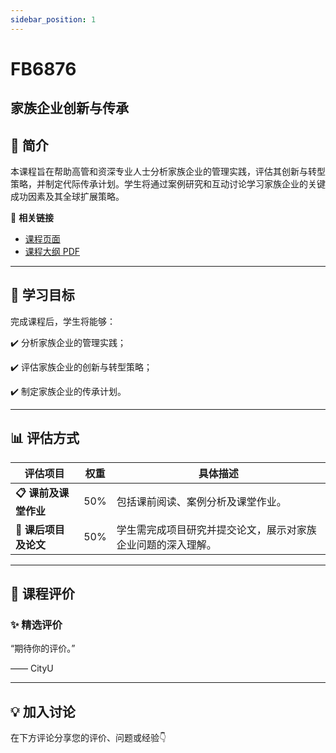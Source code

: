 ```yaml
---
sidebar_position: 1
---
```


# FB6876
## 家族企业创新与传承

## **📘 简介**
本课程旨在帮助高管和资深专业人士分析家族企业的管理实践，评估其创新与转型策略，并制定代际传承计划。学生将通过案例研究和互动讨论学习家族企业的关键成功因素及其全球扩展策略。

🔗 **相关链接**
- [课程页面](https://www.cityu.edu.hk/catalogue/pg/202425/course/FB6876.htm)
- [课程大纲 PDF](https://www.cityu.edu.hk/catalogue/pg/202425/course/FB6876.pdf)

---

## **🎯 学习目标**

完成课程后，学生将能够：


✔️ 分析家族企业的管理实践；

✔️ 评估家族企业的创新与转型策略；

✔️ 制定家族企业的传承计划。

---

## **📊 评估方式**

| **评估项目**            | **权重** | **具体描述**                                                                                     |
|-------------------------|---------|-----------------------------------------------------------------------------------------------|
| **📋 课前及课堂作业**     | 50%     | 包括课前阅读、案例分析及课堂作业。                                                              |
| **📝 课后项目及论文**     | 50%     | 学生需完成项目研究并提交论文，展示对家族企业问题的深入理解。                                      |

---

## **💬 课程评价**

### ✨ **精选评价**
<div className={commentStyles.commentBox}>
    <p className={commentStyles.commentText}>
        “期待你的评价。”
    </p>
    <p className={commentStyles.commentAuthor}>—— CityU</p>
</div>

---

## **💡 加入讨论**

在下方评论分享您的评价、问题或经验👇
<Utterances />